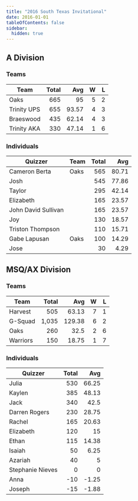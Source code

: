 ```yaml
---
title: "2016 South Texas Invitational"
date: 2016-01-01
tableOfContents: false
sidebar:
  hidden: true
---
```


## A Division

### Teams

| Team        | Total |   Avg |    W |    L |
| ----------- | ----: | ----: | ---: | ---: |
| Oaks        |   665 |    95 |    5 |    2 |
| Trinity UPS |   655 | 93.57 |    4 |    3 |
| Braeswood   |   435 | 62.14 |    4 |    3 |
| Trinity AKA |   330 | 47.14 |    1 |    6 |

### Individuals

| Quizzer             | Team | Total |   Avg |
| ------------------- | ---- | ----: | ----: |
| Cameron Berta       | Oaks |   565 | 80.71 |
| Josh                |      |   545 | 77.86 |
| Taylor              |      |   295 | 42.14 |
| Elizabeth           |      |   165 | 23.57 |
| John David Sullivan |      |   165 | 23.57 |
| Joy                 |      |   130 | 18.57 |
| Triston Thompson    |      |   110 | 15.71 |
| Gabe Lapusan        | Oaks |   100 | 14.29 |
| Jose                |      |    30 |  4.29 |

## MSQ/AX Division

### Teams

| Team     | Total |    Avg |    W |    L |
| -------- | ----: | -----: | ---: | ---: |
| Harvest  |   505 |  63.13 |    7 |    1 |
| G-Squad  | 1,035 | 129.38 |    6 |    2 |
| Oaks     |   260 |   32.5 |    2 |    6 |
| Warriors |   150 |  18.75 |    1 |    7 |

### Individuals

| Quizzer          | Total |   Avg |
| ---------------- | ----: | ----: |
| Julia            |   530 | 66.25 |
| Kaylen           |   385 | 48.13 |
| Jack             |   340 |  42.5 |
| Darren Rogers    |   230 | 28.75 |
| Rachel           |   165 | 20.63 |
| Elizabeth        |   120 |    15 |
| Ethan            |   115 | 14.38 |
| Isaiah           |    50 |  6.25 |
| Azariah          |    40 |     5 |
| Stephanie Nieves |     0 |     0 |
| Anna             |   -10 | -1.25 |
| Joseph           |   -15 | -1.88 |
